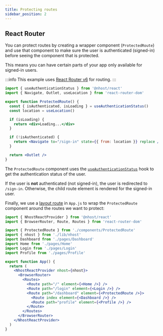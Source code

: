 ```yaml
---
title: Protecting routes
sidebar_position: 2
---
```


## React Router

You can protect routes by creating a wrapper component (`ProtectedRoute`) and use that component to make sure the user is authenticated (signed-in) before seeing the component that is protected.

This means you can have certain parts of your app only available for signed-in users.

:::info
This example uses [React Router v6](https://reactrouter.com) for routing.
:::

```jsx title=src/components/ProtectedRoute.js
import { useAuthenticationStatus } from '@nhost/react'
import { Navigate, Outlet, useLocation } from 'react-router-dom'

export function ProtectedRoute() {
  const { isAuthenticated, isLoading } = useAuthenticationStatus()
  const location = useLocation()

  if (isLoading) {
    return <div>Loading...</div>
  }

  if (!isAuthenticated) {
    return <Navigate to="/sign-in" state={{ from: location }} replace />
  }

  return <Outlet />
}
```

The `ProtectedRoute` component uses the [`useAuthenticationStatus`](/reference/react/use-authentication-status) hook to get the authentication status of the user.

If the user is **not** authenticated (not signed-in), the user is redirected to `/sign-in`. Otherwise, the child route element is rendered for the signed-in user.

Finally, we use a [layout route](https://reactrouter.com/docs/en/v6/getting-started/concepts#layout-routes) in `App.js` to wrap the `ProtectedRoute` component around the routes we want to protect:

```jsx title=src/App.js
import { NhostReactProvider } from '@nhost/react'
import { BrowserRouter, Route, Routes } from 'react-router-dom'

import { ProtectedRoute } from './components/ProtectedRoute'
import { nhost } from './lib/nhost'
import Dashboard from './pages/Dashboard'
import Home from './pages/Home'
import Login from './pages/Login'
import Profile from './pages/Profile'

export function App() {
  return (
    <NhostReactProvider nhost={nhost}>
      <BrowserRouter>
        <Routes>
          <Route path="/" element={<Home />} />
          <Route path="/login" element={<Login />} />
          <Route path="/dashboard" element={<ProtectedRoute />}>
            <Route index element={<Dashboard />} />
            <Route path="profile" element={<Profile />} />
          </Route>
        </Routes>
      </BrowserRouter>
    </NhostReactProvider>
  )
}
```